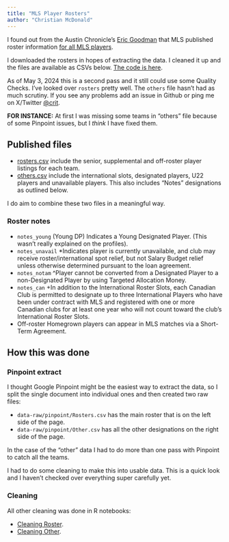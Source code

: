 ```yaml
---
title: "MLS Player Rosters"
author: "Christian McDonald"
---
```


I found out from the Austin Chronicle's [Eric Goodman](https://x.com/Goodman/status/1786068099470446775) that MLS published roster information [for all MLS players](https://mlssoccer.app.box.com/s/e8eu9jpgtk09j03ynasb6zpd6hur37yk).

I downloaded the rosters in hopes of extracting the data. I cleaned it up and the files are available as CSVs below. [The code is here](https://github.com/utdata/mls-roster-profiles/).

As of May 3, 2024 this is a second pass and it still could use some Quality Checks. I've looked over `rosters` pretty well. The `others` file hasn't had as much scrutiny. If you see any problems add an issue in Github or ping me on X/Twitter [@crit](https://twitter.com/crit).

**FOR INSTANCE:** At first I was missing some teams in "others" file because of some Pinpoint issues, but I _think_ I have fixed them.

## Published files

- [rosters.csv](data-out/rosters.csv) include the senior, supplemental and off-roster player listings for each team.
- [others.csv](data-out/others.csv) include the international slots, designated players, U22 players and unavailable players. This also includes "Notes" designations as outlined below.

I do aim to combine these two files in a meaningful way.

### Roster notes

- `notes_young` (Young DP) Indicates a Young Designated Player. (This wasn't really explained on the profiles).
- `notes_unavail` *Indicates player is currently unavailable, and club may receive roster/international spot relief, but not Salary Budget relief unless otherwise determined pursuant to the loan agreement.
- `notes_notam` ^Player cannot be converted from a Designated Player to a non-Designated Player by using Targeted Allocation Money.
- `notes_can` +In addition to the International Roster Slots, each Canadian Club is permitted to designate up to three International Players who have been under contract with MLS and registered with one or more Canadian clubs for at least one year who will not count toward the club’s International Roster Slots.
- Off-roster Homegrown players can appear in MLS matches via a Short-Term Agreement.

## How this was done

### Pinpoint extract 

I thought Google Pinpoint might be the easiest way to extract the data, so I split the single document into individual ones and then created two raw files:

- `data-raw/pinpoint/Rosters.csv` has the main roster that is on the left side of the page.
- `data-raw/pinpoint/Other.csv` has all the other designations on the right side of the page.

In the case of the "other" data I had to do more than one pass with Pinpoint to catch all the teams.

I had to do some cleaning to make this into usable data. This is a quick look and I haven't checked over everything super carefully yet.

### Cleaning

All other cleaning was done in R notebooks:

- [Cleaning Roster](01-cleaning-roster.qmd).
- [Cleaning Other](01-cleaning-other.qmd).

